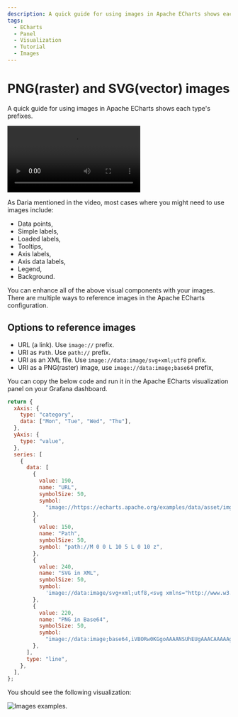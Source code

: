 ```yaml
---
description: A quick guide for using images in Apache ECharts shows each type's prefixes.
tags:
  - ECharts
  - Panel
  - Visualization
  - Tutorial
  - Images
---
```



# PNG(raster) and SVG(vector) images

A quick guide for using images in Apache ECharts shows each type's prefixes.

<Video
  src="https://www.youtube.com/embed/ygFDhmbPU-Y"
  title="Apache ECharts supports base64 PNG and SVG (vector) images."
/>

As Daria mentioned in the video, most cases where you might need to use images include:

- Data points,
- Simple labels,
- Loaded labels,
- Tooltips,
- Axis labels,
- Axis data labels,
- Legend,
- Background.

You can enhance all of the above visual components with your images. There are multiple ways to reference images in the Apache ECharts configuration.

## Options to reference images

- URL (a link). Use `image://` prefix.
- URI as `Path`. Use `path://` prefix.
- URI as an XML file. Use `image://data:image/svg+xml;utf8` prefix.
- URI as a PNG(raster) image, use `image://data:image;base64` prefix,

You can copy the below code and run it in the Apache ECharts visualization panel on your Grafana dashboard.

```javascript
return {
  xAxis: {
    type: "category",
    data: ["Mon", "Tue", "Wed", "Thu"],
  },
  yAxis: {
    type: "value",
  },
  series: [
    {
      data: [
        {
          value: 190,
          name: "URL",
          symbolSize: 50,
          symbol:
            "image://https://echarts.apache.org/examples/data/asset/img/weather/sunny_128.png",
        },
        {
          value: 150,
          name: "Path",
          symbolSize: 50,
          symbol: "path://M 0 0 L 10 5 L 0 10 z",
        },
        {
          value: 240,
          name: "SVG in XML",
          symbolSize: 50,
          symbol:
            'image://data:image/svg+xml;utf8,<svg xmlns="http://www.w3.org/2000/svg" viewBox="0 0 32 32"><path fill="%23f09f53" d="M4.996 4.996v22.008h22.008L4.996 4.996zm4 9 9.008 9.008H8.996v-9.008z"/><path fill="%231a4875" d="M27.357 26.65 5.35 4.643a.5.5 0 0 0-.854.353v22.008a.5.5 0 0 0 .5.5h22.008a.5.5 0 0 0 .353-.854zm-21.861-.146v-2h.5a.5.5 0 0 0 0-1h-.5v-1h1.5a.5.5 0 0 0 0-1h-1.5v-1h.5a.5.5 0 0 0 0-1h-.5v-1h1.5a.5.5 0 0 0 0-1h-1.5v-1h.5a.5.5 0 0 0 0-1h-.5v-1h1.5a.5.5 0 0 0 0-1h-1.5v-1h.5a.5.5 0 0 0 0-1h-.5v-1h1.5a.5.5 0 0 0 0-1h-1.5V6.203l20.301 20.301H5.496z"/><path fill="%231a4875" d="M8.996 23.504h9.008a.5.5 0 0 0 .354-.854L9.35 13.643a.5.5 0 0 0-.854.354v9.008a.5.5 0 0 0 .5.499zm.5-8.301 7.301 7.301H9.496v-7.301z"/></svg>',
        },
        {
          value: 220,
          name: "PNG in Base64",
          symbolSize: 50,
          symbol:
            "image://data:image;base64,iVBORw0KGgoAAAANSUhEUgAAACAAAAAgCAYAAABzenr0AAAACXBIWXMAAAsTAAALEwEAmpwYAAAAlUlEQVRYw2NgGAWjYBSMgiEAooE4jUwcTQ0H1APxfzJxPTUcwA3ET8mw/ClUL1VAMhkOSKZmOmAG4kskWH4JqoeqwJ0EB7jTKkfsIMLyHbTMkrpA/AeP5X+gamgK5uBxwBx6FEySQPwFi+VfoHJ0AfW0KnTILZyoWuiQUzglMwwAgBVONCl0SCmc3BlGwSgYBaOAAgAAeotyvZwCFhMAAAAASUVORK5CYII=",
        },
      ],
      type: "line",
    },
  ],
};
```

You should see the following visualization:

<Image
  title="Images examples."
  src="/img/plugins/volkovlabs-echarts-panel/image-types.png"
/>

